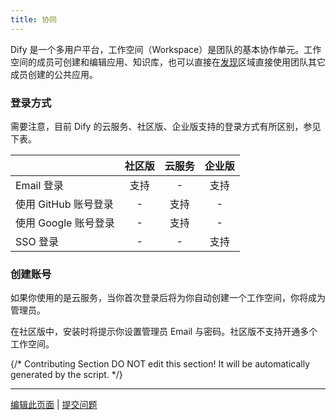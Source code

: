 ```yaml
---
title: 协同
---
```


Dify 是一个多用户平台，工作空间（Workspace）是团队的基本协作单元。工作空间的成员可创建和编辑应用、知识库，也可以直接在[发现](app)区域直接使用团队其它成员创建的公共应用。

### 登录方式

需要注意，目前 Dify 的云服务、社区版、企业版支持的登录方式有所区别，参见下表。

|                      | 社区版 | 云服务 | 企业版 |
|----------------------|:------:|:------:|:------:|
| Email 登录           |  支持  |   -    |  支持  |
| 使用 GitHub 账号登录 |   -    |  支持  |   -    |
| 使用 Google 账号登录 |   -    |  支持  |   -    |
| SSO 登录             |   -    |   -    |  支持  |

### 创建账号

如果你使用的是云服务，当你首次登录后将为你自动创建一个工作空间，你将成为管理员。

在社区版中，安装时将提示你设置管理员 Email 与密码。社区版不支持开通多个工作空间。

{/*
Contributing Section
DO NOT edit this section!
It will be automatically generated by the script.
*/}

---

[编辑此页面](https://github.com/langgenius/dify-docs/edit/main/zh-hans/guides/workspace/readme.mdx) | [提交问题](https://github.com/langgenius/dify-docs/issues/new?title=文档问题%3A%20&body=%23%23%20问题描述%0A%3C%21--%20请简要描述您发现的问题%20--%3E%0A%0A%23%23%20页面链接%0Ahttps%3A%2F%2Fgithub.com%2Flanggenius%2Fdify-docs%2Fblob%2Fmain%2Fzh-hans/guides/workspace%2Freadme.mdx%0A%0A%23%23%20建议修改%0A%3C%21--%20如果有具体的修改建议，请在此说明%20--%3E%0A%0A%3C%21--%20感谢您对文档质量的关注！%20--%3E)

